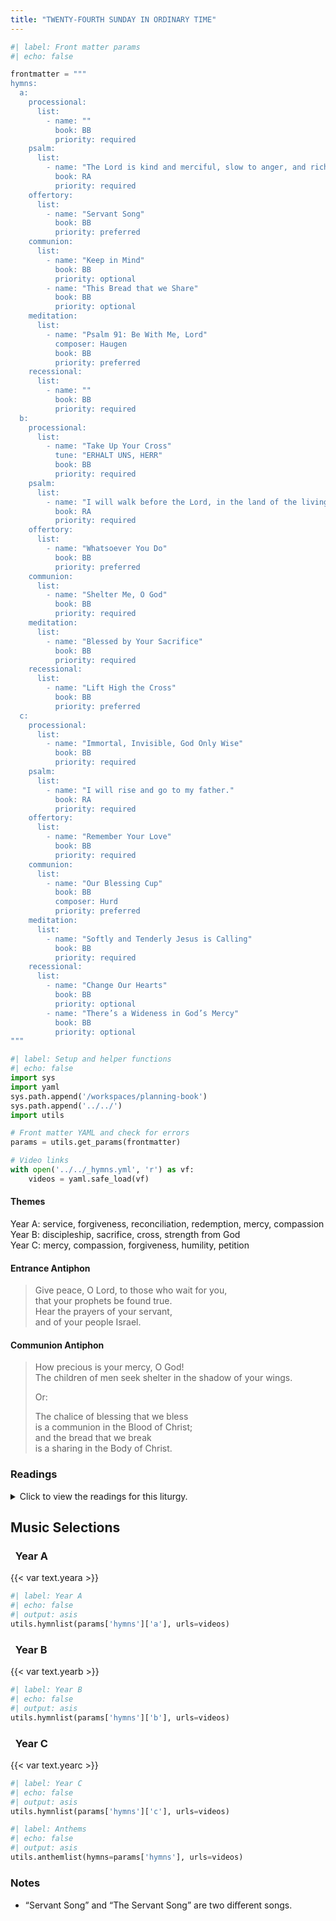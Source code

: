 ```yaml
---
title: "TWENTY-FOURTH SUNDAY IN ORDINARY TIME"
---
```


```python
#| label: Front matter params
#| echo: false

frontmatter = """
hymns:
  a:
    processional:
      list:
        - name: ""
          book: BB
          priority: required
    psalm:
      list:
        - name: "The Lord is kind and merciful, slow to anger, and rich in compassion."
          book: RA
          priority: required
    offertory:
      list:
        - name: "Servant Song"
          book: BB
          priority: preferred
    communion:
      list:
        - name: "Keep in Mind"
          book: BB
          priority: optional
        - name: "This Bread that we Share"
          book: BB
          priority: optional
    meditation:
      list:
        - name: "Psalm 91: Be With Me, Lord"
          composer: Haugen
          book: BB
          priority: preferred
    recessional:
      list:
        - name: ""
          book: BB
          priority: required
  b:
    processional:
      list:
        - name: "Take Up Your Cross"
          tune: "ERHALT UNS, HERR"
          book: BB
          priority: required
    psalm:
      list:
        - name: "I will walk before the Lord, in the land of the living."
          book: RA
          priority: required
    offertory:
      list:
        - name: "Whatsoever You Do"
          book: BB
          priority: preferred
    communion:
      list:
        - name: "Shelter Me, O God"
          book: BB
          priority: required
    meditation:
      list:
        - name: "Blessed by Your Sacrifice"
          book: BB
          priority: required
    recessional:
      list:
        - name: "Lift High the Cross"
          book: BB
          priority: preferred
  c:
    processional:
      list:
        - name: "Immortal, Invisible, God Only Wise"
          book: BB
          priority: required
    psalm:
      list:
        - name: "I will rise and go to my father."
          book: RA
          priority: required
    offertory:
      list:
        - name: "Remember Your Love"
          book: BB
          priority: required
    communion:
      list:
        - name: "Our Blessing Cup"
          book: BB
          composer: Hurd
          priority: preferred
    meditation:
      list:
        - name: "Softly and Tenderly Jesus is Calling"
          book: BB
          priority: required
    recessional:
      list:
        - name: "Change Our Hearts"
          book: BB
          priority: optional
        - name: "There’s a Wideness in God’s Mercy"
          book: BB
          priority: optional
"""
```

```python
#| label: Setup and helper functions
#| echo: false
import sys
import yaml
sys.path.append('/workspaces/planning-book')
sys.path.append('../../')
import utils

# Front matter YAML and check for errors
params = utils.get_params(frontmatter)

# Video links
with open('../../_hymns.yml', 'r') as vf:
    videos = yaml.safe_load(vf)
```

:::  {.red}
#### **Themes**
:::

[Year A:]{.red} service, forgiveness, reconciliation, redemption, mercy, compassion  
[Year B:]{.red} discipleship, sacrifice, cross, strength from God  
[Year C:]{.red} mercy, compassion, forgiveness, humility, petition  

:::  {.red}
#### **Entrance Antiphon**
:::

> Give peace, O Lord, to those who wait for you,  
> that your prophets be found true.  
> Hear the prayers of your servant,  
> and of your people Israel.  

:::  {.red}
#### **Communion Antiphon**
:::

> How precious is your mercy, O God!  
> The children of men seek shelter in the shadow of your wings.  
>
> [Or:]{.red}  
>
> The chalice of blessing that we bless  
> is a communion in the Blood of Christ;  
> and the bread that we break  
> is a sharing in the Body of Christ.  

:::: {.content-visible when-format="html"}
::: {.red}
### Readings
:::

<details>
  <summary>Click to view the readings for this liturgy.</summary>

::: {.red}
### &nbsp; Year A

#### First Reading [Sirach 27:30—28:7]{style="float:right" .small}
:::

Wrath and anger are hateful things,  
yet the sinner hugs them tight.  
The vengeful will suffer the LORD’s vengeance,  
for he remembers their sins in detail.  
Forgive your neighbor’s injustice;  
then when you pray, your own sins will be forgiven.  
Could anyone nourish anger against another  
and expect healing from the LORD?  
Could anyone refuse mercy to another like himself,  
can he seek pardon for his own sins?  
If one who is but flesh cherishes wrath,  
who will forgive his sins?  
Remember your last days, set enmity aside;  
remember death and decay, and cease from sin!  
Think of the commandments, hate not your neighbor;  
remember the Most High’s covenant, and overlook faults.  

***

::: {.red}
#### Responsorial Psalm [Psalm 103:1-2, 3-4, 9-10, 11-12]{style="float:right" .small}
:::

**[℟.]{.red}** **The Lord is kind and merciful, slow to anger, and rich in compassion.**  

Bless the LORD, O my soul;  
and all my being, bless his holy name.  
Bless the LORD, O my soul,  
and forget not all his benefits. **[℟.]{.red}**  

He pardons all your iniquities,  
heals all your ills.  
He redeems your life from destruction,  
crowns you with kindness and compassion. **[℟.]{.red}**  

He will not always chide,  
nor does he keep his wrath forever.  
Not according to our sins does he deal with us,  
nor does he requite us according to our crimes. **[℟.]{.red}**  

For as the heavens are high above the earth,  
so surpassing is his kindness toward those who fear him.  
As far as the east is from the west,  
so far has he put our transgressions from us. **[℟.]{.red}**  

***

::: {.red}
#### Second Reading [Romans 14:7-9]{style="float:right" .small}
:::

Brothers and sisters:  
None of us lives for oneself, and no one dies for oneself.  
For if we live, we live for the Lord,  
and if we die, we die for the Lord;  
so then, whether we live or die, we are the Lord’s.  
For this is why Christ died and came to life,  
that he might be Lord of both the dead and the living.  

***

::: {.red}
#### Gospel Acclamation [John 13:34]{style="float:right" .small}
:::

**[℟.]{.red}** **Alleluia, alleluia.**  
I give you a new commandment, says the Lord:  
love one another as I have loved you. **[℟.]{.red}**  

***

::: {.red}
#### Gospel [Matthew 18:21-35]{style="float:right" .small}
:::

Peter approached Jesus and asked him,  
“Lord, if my brother sins against me,  
how often must I forgive?  
As many as seven times?”   
Jesus answered, “I say to you, not seven times but seventy-seven times.  
That is why the kingdom of heaven may be likened to a king  
who decided to settle accounts with his servants.  
When he began the accounting,  
a debtor was brought before him who owed him a huge amount.  
Since he had no way of paying it back,  
his master ordered him to be sold,  
along with his wife, his children, and all his property,  
in payment of the debt.  
At that, the servant fell down, did him homage, and said,  
‘Be patient with me, and I will pay you back in full.’  
Moved with compassion the master of that servant  
let him go and forgave him the loan.  
When that servant had left, he found one of his fellow servants  
who owed him a much smaller amount.  
He seized him and started to choke him, demanding,  
‘Pay back what you owe.’  
Falling to his knees, his fellow servant begged him,  
‘Be patient with me, and I will pay you back.’  
But he refused.  
Instead, he had the fellow servant put in prison  
until he paid back the debt.  
Now when his fellow servants saw what had happened,  
they were deeply disturbed, and went to their master  
and reported the whole affair.  
His master summoned him and said to him, ‘You wicked servant!  
I forgave you your entire debt because you begged me to.  
Should you not have had pity on your fellow servant,  
as I had pity on you?’  
Then in anger his master handed him over to the torturers  
until he should pay back the whole debt.  
So will my heavenly Father do to you,  
unless each of you forgives your brother from your heart.”  

::: {.centered}
{{< var symbols.cross >}} &nbsp; {{< var symbols.cross >}} &nbsp; {{< var symbols.cross >}}
:::

::: {.red}
### &nbsp; Year B

#### First Reading [Isaiah 50:5-9a]{style="float:right" .small}
:::

The Lord GOD opens my ear that I may hear;  
and I have not rebelled,  
have not turned back.  
I gave my back to those who beat me,  
my cheeks to those who plucked my beard;  
my face I did not shield  
from buffets and spitting.  

The Lord GOD is my help,  
therefore I am not disgraced;  
I have set my face like flint,  
knowing that I shall not be put to shame.  
He is near who upholds my right;  
if anyone wishes to oppose me,  
let us appear together.  
Who disputes my right?  
Let that man confront me.  
See, the Lord GOD is my help;  
who will prove me wrong?  

***

::: {.red}
#### Responsorial Psalm [Psalm 116:1-2, 3-4, 5-6, 8-9]{style="float:right" .small}
:::

**[℟.]{.red}** **I will walk before the Lord, in the land of the living.**  
[Or:]{.red}  
**[℟.]{.red}** **Alleluia.**  

I love the LORD because he has heard  
my voice in supplication,  
because he has inclined his ear to me  
the day I called. **[℟.]{.red}**  

The cords of death encompassed me;  
the snares of the netherworld seized upon me;  
I fell into distress and sorrow,  
and I called upon the name of the LORD,  
"O LORD, save my life!" **[℟.]{.red}**  

Gracious is the LORD and just;  
yes, our God is merciful.  
The LORD keeps the little ones;  
I was brought low, and he saved me. **[℟.]{.red}**  

For he has freed my soul from death,  
my eyes from tears, my feet from stumbling.  
I shall walk before the Lord  
in the land of the living. **[℟.]{.red}**  

***

::: {.red}
#### Second Reading [James 2:14-18]{style="float:right" .small}
:::

What good is it, my brothers and sisters,  
if someone says he has faith but does not have works?  
Can that faith save him?  
If a brother or sister has nothing to wear  
and has no food for the day,  
and one of you says to them,  
"Go in peace, keep warm, and eat well,"  
but you do not give them the necessities of the body,  
what good is it?  
So also faith of itself,  
if it does not have works, is dead.  

Indeed someone might say,  
"You have faith and I have works."  
Demonstrate your faith to me without works,  
and I will demonstrate my faith to you from my works.  

***

::: {.red}
#### Gospel Acclamation [Galatians 6:14]{style="float:right" .small}
:::

**[℟.]{.red}** **Alleluia, alleluia.**  
May I never boast except in the cross of our Lord  
through which the world has been crucified to me and I to the world. **[℟.]{.red}**  

***

::: {.red}
#### Gospel [Mark 8:27-35]{style="float:right" .small}
:::

Jesus and his disciples set out  
for the villages of Caesarea Philippi.  
Along the way he asked his disciples,  
"Who do people say that I am?"  
They said in reply,  
"John the Baptist, others Elijah,  
still others one of the prophets."  
And he asked them,  
"But who do you say that I am?"  
Peter said to him in reply,  
"You are the Christ."  
Then he warned them not to tell anyone about him.  

He began to teach them  
that the Son of Man must suffer greatly  
and be rejected by the elders, the chief priests, and the scribes,  
and be killed, and rise after three days.  
He spoke this openly.  
Then Peter took him aside and began to rebuke him.  
At this he turned around and, looking at his disciples,  
rebuked Peter and said, "Get behind me, Satan.  
You are thinking not as God does, but as human beings do."  

He summoned the crowd with his disciples and said to them,  
"Whoever wishes to come after me must deny himself,  
take up his cross, and follow me.  
For whoever wishes to save his life will lose it,  
but whoever loses his life for my sake  
and that of the gospel will save it."  

::: {.centered}
{{< var symbols.cross >}} &nbsp; {{< var symbols.cross >}} &nbsp; {{< var symbols.cross >}}
:::

::: {.red}
### &nbsp; Year C

#### First Reading [Exodus 32:7-11, 13-14]{style="float:right" .small}
:::

The LORD said to Moses,  
"Go down at once to your people,  
whom you brought out of the land of Egypt,  
for they have become depraved.  
They have soon turned aside from the way I pointed out to them,  
making for themselves a molten calf and worshiping it,  
sacrificing to it and crying out,  
'This is your God, O Israel,  
who brought you out of the land of Egypt!'  
"I see how stiff-necked this people is," continued the LORD to Moses.  
"Let me alone, then,  
that my wrath may blaze up against them to consume them.  
Then I will make of you a great nation."  

But Moses implored the LORD, his God, saying,  
"Why, O LORD, should your wrath blaze up against your own people,  
whom you brought out of the land of Egypt  
with such great power and with so strong a hand?  
Remember your servants Abraham, Isaac, and Israel,  
and how you swore to them by your own self, saying,  
'I will make your descendants as numerous as the stars in the sky;  
and all this land that I promised,  
I will give your descendants as their perpetual heritage.'"  
So the LORD relented in the punishment  
he had threatened to inflict on his people.  

***

::: {.red}
#### Responsorial Psalm [Ps 51:3-4, 12-13, 17, 19; Luke 15:18]{style="float:right" .small}
:::

**[℟.]{.red}** **I will rise and go to my father.**  

Have mercy on me, O God, in your goodness;  
in the greatness of your compassion wipe out my offense.  
Thoroughly wash me from my guilt  
and of my sin cleanse me. **[℟.]{.red}**  

A clean heart create for me, O God,  
and a steadfast spirit renew within me.  
Cast me not out from your presence,  
and your Holy Spirit take not from me. **[℟.]{.red}**  

O Lord, open my lips,  
and my mouth shall proclaim your praise.  
My sacrifice, O God, is a contrite spirit;  
a heart contrite and humbled, O God, you will not spurn. **[℟.]{.red}**  

***

::: {.red}
#### Second Reading [1 Timothy 1:12-17]{style="float:right" .small}
:::

Beloved:  
I am grateful to him who has strengthened me, Christ Jesus our Lord,  
because he considered me trustworthy  
in appointing me to the ministry.  
I was once a blasphemer and a persecutor and arrogant,  
but I have been mercifully treated  
because I acted out of ignorance in my unbelief.  
Indeed, the grace of our Lord has been abundant,  
along with the faith and love that are in Christ Jesus.  
This saying is trustworthy and deserves full acceptance:  
Christ Jesus came into the world to save sinners.  
Of these I am the foremost.  
But for that reason I was mercifully treated,  
so that in me, as the foremost,  
Christ Jesus might display all his patience as an example  
for those who would come to believe in him for everlasting life.  
To the king of ages, incorruptible, invisible, the only God,  
honor and glory forever and ever. Amen.  

***

::: {.red}
#### Gospel Acclamation [2 Corinthians 5:19]{style="float:right" .small}
:::

**[℟.]{.red}** **Alleluia, alleluia.**  
God was reconciling the world to himself in Christ  
and entrusting to us the message of reconciliation. **[℟.]{.red}**  

***

::: {.red}
#### Gospel [Luke 15:1-32 or 15:1-10]{style="float:right" .small}
:::

Tax collectors and sinners were all drawing near to listen to Jesus,  
but the Pharisees and scribes began to complain, saying,  
“This man welcomes sinners and eats with them.”  
So to them he addressed this parable.  
“What man among you having a hundred sheep and losing one of them  
would not leave the ninety-nine in the desert  
and go after the lost one until he finds it?  
And when he does find it,  
he sets it on his shoulders with great joy  
and, upon his arrival home,  
he calls together his friends and neighbors and says to them,  
‘Rejoice with me because I have found my lost sheep.’  
I tell you, in just the same way  
there will be more joy in heaven over one sinner who repents  
than over ninety-nine righteous people  
who have no need of repentance.  

“Or what woman having ten coins and losing one  
would not light a lamp and sweep the house,  
searching carefully until she finds it?  
And when she does find it,  
she calls together her friends and neighbors  
and says to them,  
‘Rejoice with me because I have found the coin that I lost.’  
In just the same way, I tell you,  
there will be rejoicing among the angels of God  
over one sinner who repents.”  

Then he said,  
“A man had two sons, and the younger son said to his father,  
‘Father give me the share of your estate that should come to me.’  
So the father divided the property between them.  
After a few days, the younger son collected all his belongings  
and set off to a distant country  
where he squandered his inheritance on a life of dissipation.  
When he had freely spent everything,  
a severe famine struck that country,  
and he found himself in dire need.  
So he hired himself out to one of the local citizens  
who sent him to his farm to tend the swine.  
And he longed to eat his fill of the pods on which the swine fed,  
but nobody gave him any.  
Coming to his senses he thought,  
‘How many of my father’s hired workers  
have more than enough food to eat,  
but here am I, dying from hunger.  
I shall get up and go to my father and I shall say to him,  
“Father, I have sinned against heaven and against you.  
I no longer deserve to be called your son;  
treat me as you would treat one of your hired workers.”’  
So he got up and went back to his father.  
While he was still a long way off,  
his father caught sight of him,  
and was filled with compassion.  
He ran to his son, embraced him and kissed him.  
His son said to him,  
‘Father, I have sinned against heaven and against you;  
I no longer deserve to be called your son.’  
But his father ordered his servants,  
‘Quickly bring the finest robe and put it on him;  
put a ring on his finger and sandals on his feet.  
Take the fattened calf and slaughter it.  
Then let us celebrate with a feast,  
because this son of mine was dead, and has come to life again;  
he was lost, and has been found.’  
Then the celebration began.  
Now the older son had been out in the field  
and, on his way back, as he neared the house,  
he heard the sound of music and dancing.  
He called one of the servants and asked what this might mean.  
The servant said to him,  
‘Your brother has returned  
and your father has slaughtered the fattened calf  
because he has him back safe and sound.’  
He became angry,  
and when he refused to enter the house,  
his father came out and pleaded with him.  
He said to his father in reply,  
‘Look, all these years I served you  
and not once did I disobey your orders;  
yet you never gave me even a young goat to feast on with my friends.  But when your son returns,  
who swallowed up your property with prostitutes,  
for him you slaughter the fattened calf.’  
He said to him,  
‘My son, you are here with me always;  
everything I have is yours.  
But now we must celebrate and rejoice,  
because your brother was dead and has come to life again;  
he was lost and has been found.’”  

[Or;]{.red}  

Tax collectors and sinners were all drawing near to listen to Jesus,  
but the Pharisees and scribes began to complain, saying,  
“This man welcomes sinners and eats with them.”  
So to them he addressed this parable.  
“What man among you having a hundred sheep and losing one of them  
would not leave the ninety-nine in the desert  
and go after the lost one until he finds it?  
And when he does find it,  
he sets it on his shoulders with great joy  
and, upon his arrival home,  
he calls together his friends and neighbors and says to them,  
‘Rejoice with me because I have found my lost sheep.’  
I tell you, in just the same way  
there will be more joy in heaven over one sinner who repents  
than over ninety-nine righteous people  
who have no need of repentance.  

“Or what woman having ten coins and losing one  
would not light a lamp and sweep the house,  
searching carefully until she finds it?  
And when she does find it,  
she calls together her friends and neighbors  
and says to them,  
‘Rejoice with me because I have found the coin that I lost.’  
In just the same way, I tell you,  
there will be rejoicing among the angels of God  
over one sinner who repents.”  

::: {.centered}
{{< var symbols.cross >}} &nbsp; {{< var symbols.cross >}} &nbsp; {{< var symbols.cross >}}
:::

</details>
::::

::: {.red}
## Music Selections
:::

::: {.titlered}
### &nbsp; Year A
:::
{{< var text.yeara >}}

```python
#| label: Year A
#| echo: false
#| output: asis
utils.hymnlist(params['hymns']['a'], urls=videos)
```

::: {.titlered}
### &nbsp; Year B
:::
{{< var text.yearb >}}

```python
#| label: Year B
#| echo: false
#| output: asis
utils.hymnlist(params['hymns']['b'], urls=videos)
```

::: {.titlered}
### &nbsp; Year C
:::
{{< var text.yearc >}}

```python
#| label: Year C
#| echo: false
#| output: asis
utils.hymnlist(params['hymns']['c'], urls=videos)
```


```python
#| label: Anthems
#| echo: false
#| output: asis
utils.anthemlist(hymns=params['hymns'], urls=videos)
```

::: {.red}
### Notes
:::

* “Servant Song” and “The Servant Song” are two diﬀerent songs.
